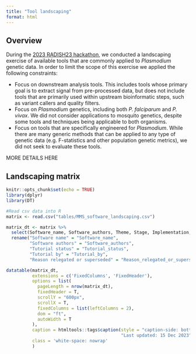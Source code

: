 ```yaml
---
title: "Tool landscaping"
format: html
---
```


## Overview
During the [2023 RADISH23 hackathon](website_docs/radish23.qmd), we conducted a landscaping exercise of available tools that are commonly applied to *Plasmodium* genetic data. In order to limit the scope of this exercise we applied the following constraints:

- Focus on downstream analysis tools. This includes tools whose primary goal is to extract signal from pre-processed data, but does not include tools that are primarily used within upstream bioinformatic steps, such as variant callers and quality filters.
- Focus on *Plasmodium* genetics, including both *P. falciparum* and *P. vivax*. We did not consider applications to mosquito genetics, despite some tools and techniques being applicable to both organisms.
- Focus on tools that are specifically engineered for *Plasmodium*. While there are many generic methods that can be applied to any type of genetic data (e.g. F-statistics and other population genetic metrics), we did not seek to evaluate these tools.

MORE DETAILS HERE

## Landscaping matrix
```r
knitr::opts_chunk$set(echo = TRUE)
library(dplyr)
library(DT)
```

```r
#Read csv data into R
matrix <- read.csv("tables/MMS_software_landscaping.csv")
```

```r
matrix_dt <- matrix %>% 
  select(Software_name, Software_authors, Theme, Stage, Implementation, Functionalities, Tutorial_status, Tutorial_by, Reason_relegated_or_superseded) %>% 
  rename("Software name" = "Software_name",
         "Software authors" = "Software_authors",
         "Tutorial status" = "Tutorial_status",
         "Tutorial by" = "Tutorial_by",
         "Reason relegated or superseded" = "Reason_relegated_or_superseded") 

datatable(matrix_dt,
          extensions = c('FixedColumns', 'FixedHeader'),
          options = list(
            pageLength = nrow(matrix_dt),
            fixedHeader = T,
            scrollY = "600px",
            scrollX = T,
            fixedColumns = list(leftColumns = 2),
            dom = "ft",
            autoWidth = T
          ),
          caption = htmltools::tags$caption(style = "caption-side: bottom; text-align: left; font-style: italic",
                                            "Last updated: 15 Dec 2023"),
          class = 'white-space: nowrap'
          )
```

